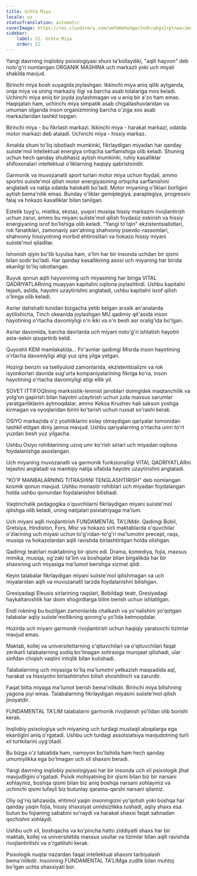 ```yaml
---
title: Uchta Miya
locale: uz
statusTranslation: automatic
coverImage: https://res.cloudinary.com/xmfm6mhw3gwctndtcubgx2rptnae/image/upload/v1740337243/small_cover_educacion_fundamental_a051170f1c.webp
sidebar:
    label: 21. Uchta Miya
    order: 21
---
```

Yangi davrning inqilobiy psixologiyasi shuni ta'kidlaydiki, "aqlli hayvon" deb noto'g'ri nomlangan ORGANIK MASHINA uch markazli yoki uch miyali shaklda mavjud.

Birinchi miya bosh suyagida joylashgan. Ikkinchi miya aniq qilib aytganda, orqa miya va uning markaziy iligi va barcha asab tolalariga mos keladi. Uchinchi miya aniq bir joyda joylashmagan va u aniq bir a'zo ham emas. Haqiqatan ham, uchinchi miya simpatik asab chigallashuvlaridan va umuman olganda inson organizmining barcha o'ziga xos asab markazlaridan tashkil topgan.

Birinchi miya - bu fikrlash markazi. Ikkinchi miya - harakat markazi, odatda motor markazi deb ataladi. Uchinchi miya - hissiy markaz.

Amalda shuni to'liq isbotlash mumkinki, fikrlaydigan miyadan har qanday suiiste'mol intellektual energiya ortiqcha sarflanishiga olib keladi. Shuning uchun hech qanday shubhasiz aytish mumkinki, ruhiy kasalliklar shifoxonalari intellektual o'liklarning haqiqiy qabristonidir.

Garmonik va muvozanatli sport turlari motor miya uchun foydali, ammo sportni suiiste'mol qilish motor energiyasining ortiqcha sarflanishini anglatadi va natija odatda halokatli bo'ladi. Motor miyaning o'liklari borligini aytish bema'nilik emas. Bunday o'liklar gemiplegiya, paraplegiya, progressiv falaj va hokazo kasalliklar bilan tanilgan.

Estetik tuyg'u, mistika, ekstaz, yuqori musiqa hissiy markazni rivojlantirish uchun zarur, ammo bu miyani suiiste'mol qilish foydasiz eskirish va hissiy energiyaning isrof bo'lishiga olib keladi. "Yangi to'lqin" ekzistentsialistlari, rok fanatiklari, zamonaviy san'atning shahvoniy psevdo-rassomlari, shahvoniy hissiyotning morbid ehtiroslilari va hokazo hissiy miyani suiiste'mol qiladilar.

Ishonish qiyin bo'lib tuyulsa ham, o'lim har bir insonda uchdan bir qismi bilan sodir bo'ladi. Har qanday kasallikning asosi uch miyaning har birida ekanligi to'liq isbotlangan.

Buyuk qonun aqlli hayvonning uch miyasining har biriga VITAL QADRIYATLARning muayyan kapitalini oqilona joylashtirdi. Ushbu kapitalni tejash, aslida, hayotni uzaytirishni anglatadi, ushbu kapitalni isrof qilish o'limga olib keladi.

Asrlar dahshatli tunidan bizgacha yetib kelgan arxaik an'analarda aytilishicha, Tinch okeanida joylashgan MU qadimiy qit'asida inson hayotining o'rtacha davomiyligi o'n ikki va o'n besh asr oralig'ida bo'lgan.

Asrlar davomida, barcha davrlarda uch miyani noto'g'ri ishlatish hayotni asta-sekin qisqartirib keldi.

Quyoshli KEM mamlakatida... Fir'avnlar qadimgi Misrda inson hayotining o'rtacha davomiyligi atigi yuz qirq yilga yetgan.

Hozirgi benzin va tsellyuloid zamonlarida, ekzistentsializm va rok isyonkorlari davrida sug'urta kompaniyalarining fikriga ko'ra, inson hayotining o'rtacha davomiyligi atigi ellik yil.

SOVET ITTIFOQIning marksistik-leninist janoblari doimgidek maqtanchilik va yolg'on gapirish bilan hayotni uzaytirish uchun juda maxsus sarumlar yaratganliklarini aytmoqdalar, ammo Keksa Krushev hali sakson yoshga kirmagan va oyoqlaridan birini ko'tarish uchun ruxsat so'rashi kerak.

OSIYO markazida o'z yoshliklarini eslay olmaydigan qariyalar tomonidan tashkil etilgan diniy jamoa mavjud. Ushbu qariyalarning o'rtacha umri to'rt yuzdan besh yuz yilgacha.

Ushbu Osiyo rohiblarining uzoq umr ko'rish sirlari uch miyadan oqilona foydalanishga asoslangan.

Uch miyaning muvozanatli va garmonik funksionalligi VITAL QADRIYATLARni tejashni anglatadi va mantiqiy natija sifatida hayotni uzaytirishni anglatadi.

"KO'P MANBALARNING TITRASHINI TENGLASHTIRISH" deb nomlangan kosmik qonun mavjud. Ushbu monastir rohiblari uch miyadan foydalangan holda ushbu qonundan foydalanishni bilishadi.

Vaqtinchalik pedagogika o'quvchilarni fikrlaydigan miyani suiiste'mol qilishga olib keladi, uning natijalari psixiatriyaga ma'lum.

Uch miyani aqlli rivojlantirish FUNDAMENTAL TA'LIMdir. Qadimgi Bobil, Gretsiya, Hindiston, Fors, Misr va hokazo sirli maktablarda o'quvchilar o'zlarining uch miyasi uchun to'g'ridan-to'g'ri ma'lumotni precept, raqs, musiqa va hokazolardan aqlli ravishda birlashtirilgan holda olishgan.

Qadimgi teatrlari maktabning bir qismi edi. Drama, komediya, fojia, maxsus mimika, musiqa, og'zaki ta'lim va boshqalar bilan birgalikda har bir shaxsning uch miyasiga ma'lumot berishga xizmat qildi.

Keyin talabalar fikrlaydigan miyani suiiste'mol qilishmagan va uch miyalaridan aqlli va muvozanatli tarzda foydalanishni bilishgan.

Gresiyadagi Eleusis sirlarining raqslari, Bobildagi teatr, Gresiyadagi haykaltaroshlik har doim shogirdlarga bilim berish uchun ishlatilgan.

Endi rokning bu buzilgan zamonlarida chalkash va yo'nalishini yo'qotgan talabalar aqliy suiiste'mollikning qorong'u yo'lida ketmoqdalar.

Hozirda uch miyani garmonik rivojlantirish uchun haqiqiy yaratuvchi tizimlar mavjud emas.

Maktab, kollej va universitetlarning o'qituvchilari va o'qituvchilari faqat zerikarli talabalarning sodiq bo'lmagan xotirasiga murojaat qilishadi, ular sinfdan chiqish vaqtini intiqlik bilan kutishadi.

Talabalarning uch miyasiga to'liq ma'lumotni yetkazish maqsadida aql, harakat va hissiyotni birlashtirishni bilish shoshilinch va zarurdir.

Faqat bitta miyaga ma'lumot berish bema'nilikdir. Birinchi miya bilishning yagona joyi emas. Talabalarning fikrlaydigan miyasini suiiste'mol qilish jinoyatdir.

FUNDAMENTAL TA'LIM talabalarni garmonik rivojlanish yo'lidan olib borishi kerak.

Inqilobiy psixologiya uch miyaning uch turdagi mustaqil aloqalarga ega ekanligini aniq o'rgatadi. Ushbu uch turdagi assotsiatsiya mavjudotning turli xil turtkilarini uyg'otadi.

Bu bizga o'z tabiatida ham, namoyon bo'lishida ham hech qanday umumiylikka ega bo'lmagan uch xil shaxsni beradi.

Yangi davrning inqilobiy psixologiyasi har bir insonda uch xil psixologik jihat mavjudligini o'rgatadi. Psixik mohiyatning bir qismi bilan biz bir narsani xohlaymiz, boshqa qismi bilan biz aniq boshqa narsani xohlaymiz va uchinchi qismi tufayli biz butunlay qarama-qarshi narsani qilamiz.

Oliy og'riq lahzasida, ehtimol yaqin insoningizni yo'qotish yoki boshqa har qanday yaqin fojia, hissiy shaxsiyat umidsizlikka tushadi, aqliy shaxs esa butun bu fojianing sababini so'raydi va harakat shaxsi faqat sahnadan qochishni xohlaydi.

Ushbu uch xil, boshqacha va ko'pincha hatto ziddiyatli shaxs har bir maktab, kollej va universitetda maxsus usullar va tizimlar bilan aqlli ravishda rivojlantirilishi va o'rgatilishi kerak.

Psixologik nuqtai nazardan faqat intellektual shaxsni tarbiyalash bema'nilikdir. Insonning FUNDAMENTAL TA'LIMga zudlik bilan muhtoj bo'lgan uchta shaxsiyati bor.
